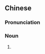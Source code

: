 {{also|眼神儿}}
==Chinese==
{{zh-forms|s=眼神儿|type=21}}

===Pronunciation===
{{zh-pron
|m=yǎnshénr
|cat=n
}}

===Noun===
{{zh-noun}}

# {{zh-erhua form of}}